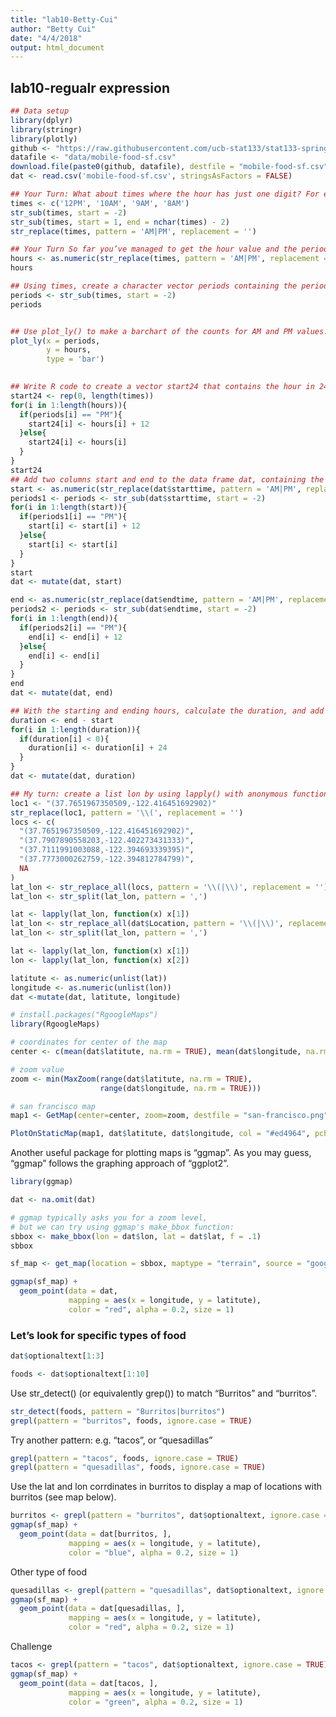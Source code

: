 ```yaml
---
title: "lab10-Betty-Cui"
author: "Betty Cui"
date: "4/4/2018"
output: html_document
---
```

## lab10-regualr expression
```r
## Data setup
library(dplyr)
library(stringr)
library(plotly)
github <- "https://raw.githubusercontent.com/ucb-stat133/stat133-spring-2018/master/"
datafile <- "data/mobile-food-sf.csv"
download.file(paste0(github, datafile), destfile = "mobile-food-sf.csv")
dat <- read.csv('mobile-food-sf.csv', stringsAsFactors = FALSE)
```

```r
## Your Turn: What about times where the hour has just one digit? For example: 9AM, or 8AM? Create the following vector times and try to subset the hour and the periods with str_sub()
times <- c('12PM', '10AM', '9AM', '8AM')
str_sub(times, start = -2)
str_sub(times, start = 1, end = nchar(times) - 2)
str_replace(times, pattern = 'AM|PM', replacement = '')
```

```r
## Your Turn So far you’ve managed to get the hour value and the period (AM or PM). Now: Using times, create a numeric vector hours containing just the number time (i.e. hour) 
hours <- as.numeric(str_replace(times, pattern = 'AM|PM', replacement = ''))
hours

## Using times, create a character vector periods containing the period, e.g. AM or PM
periods <- str_sub(times, start = -2)
periods


## Use plot_ly() to make a barchart of the counts for AM and PM values.
plot_ly(x = periods,
        y = hours,
        type = 'bar')
        

## Write R code to create a vector start24 that contains the hour in 24hr scale.
start24 <- rep(0, length(times))
for(i in 1:length(hours)){
  if(periods[i] == "PM"){
    start24[i] <- hours[i] + 12
  }else{
    start24[i] <- hours[i]
  }
}
start24
## Add two columns start and end to the data frame dat, containing the starting and ending hour respectively (columns must be "numeric"). 
start <- as.numeric(str_replace(dat$starttime, pattern = 'AM|PM', replacement = ''))
periods1 <- periods <- str_sub(dat$starttime, start = -2)
for(i in 1:length(start)){
  if(periods1[i] == "PM"){
    start[i] <- start[i] + 12
  }else{
    start[i] <- start[i]
  }
}
start
dat <- mutate(dat, start)

end <- as.numeric(str_replace(dat$endtime, pattern = 'AM|PM', replacement = ''))
periods2 <- periods <- str_sub(dat$endtime, start = -2)
for(i in 1:length(end)){
  if(periods2[i] == "PM"){
    end[i] <- end[i] + 12
  }else{
    end[i] <- end[i]
  }
}
end
dat <- mutate(dat, end)

## With the starting and ending hours, calculate the duration, and add one more column duration to the data frame dat:
duration <- end - start
for(i in 1:length(duration)){
  if(duration[i] < 0){
    duration[i] <- duration[i] + 24
  }
}
dat <- mutate(dat, duration)
```

```r
## My turn: create a list lon by using lapply() with anonymous function to extract longitude value
loc1 <- "(37.7651967350509,-122.416451692902)"
str_replace(loc1, pattern = '\\(', replacement = '')
locs <- c(
  "(37.7651967350509,-122.416451692902)",
  "(37.7907890558203,-122.402273431333)",
  "(37.7111991003088,-122.394693339395)",
  "(37.7773000262759,-122.394812784799)",
  NA
)
lat_lon <- str_replace_all(locs, pattern = '\\(|\\)', replacement = '')
lat_lon <- str_split(lat_lon, pattern = ',')

lat <- lapply(lat_lon, function(x) x[1])
lat_lon <- str_replace_all(dat$Location, pattern = '\\(|\\)', replacement = '')
lat_lon <- str_split(lat_lon, pattern = ',')

lat <- lapply(lat_lon, function(x) x[1])
lon <- lapply(lat_lon, function(x) x[2])

latitute <- as.numeric(unlist(lat))
longitude <- as.numeric(unlist(lon))
dat <-mutate(dat, latitute, longitude)
```

```r
# install.packages("RgoogleMaps")
library(RgoogleMaps)
```

```r
# coordinates for center of the map
center <- c(mean(dat$latitute, na.rm = TRUE), mean(dat$longitude, na.rm = TRUE))

# zoom value
zoom <- min(MaxZoom(range(dat$latitute, na.rm = TRUE), 
                    range(dat$longitude, na.rm = TRUE)))

# san francisco map
map1 <- GetMap(center=center, zoom=zoom, destfile = "san-francisco.png")

PlotOnStaticMap(map1, dat$latitute, dat$longitude, col = "#ed4964", pch=20)
```

Another useful package for plotting maps is "ggmap". As you may guess, "ggmap" follows the graphing approach of "ggplot2".

```r
library(ggmap)
```

```r
dat <- na.omit(dat)
```

```r
# ggmap typically asks you for a zoom level, 
# but we can try using ggmap's make_bbox function:
sbbox <- make_bbox(lon = dat$lon, lat = dat$lat, f = .1)
sbbox
```

```r
sf_map <- get_map(location = sbbox, maptype = "terrain", source = "google")
```

```r
ggmap(sf_map) + 
  geom_point(data = dat, 
             mapping = aes(x = longitude, y = latitute), 
             color = "red", alpha = 0.2, size = 1)
```


### Let's look for specific types of food

```r
dat$optionaltext[1:3]
```

```r
foods <- dat$optionaltext[1:10]
```

Use str_detect() (or equivalently grep()) to match "Burritos" and "burritos".

```r
str_detect(foods, pattern = "Burritos|burritos")
grepl(pattern = "burritos", foods, ignore.case = TRUE)
```

Try another pattern: e.g. "tacos", or "quesadillas"
```r
grepl(pattern = "tacos", foods, ignore.case = TRUE)
grepl(pattern = "quesadillas", foods, ignore.case = TRUE)

```

Use the lat and lon corrdinates in burritos to display a map of locations with burritos (see map below).
```r
burritos <- grepl(pattern = "burritos", dat$optionaltext, ignore.case = TRUE)
ggmap(sf_map) + 
  geom_point(data = dat[burritos, ], 
             mapping = aes(x = longitude, y = latitute), 
             color = "blue", alpha = 0.2, size = 1)
```

Other type of food
```r
quesadillas <- grepl(pattern = "quesadillas", dat$optionaltext, ignore.case = TRUE)
ggmap(sf_map) + 
  geom_point(data = dat[quesadillas, ], 
             mapping = aes(x = longitude, y = latitute), 
             color = "red", alpha = 0.2, size = 1)
```

Challenge
```r
tacos <- grepl(pattern = "tacos", dat$optionaltext, ignore.case = TRUE)
ggmap(sf_map) + 
  geom_point(data = dat[tacos, ], 
             mapping = aes(x = longitude, y = latitute), 
             color = "green", alpha = 0.2, size = 1)
```


